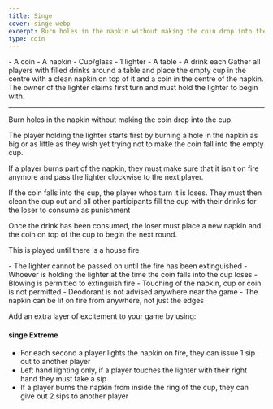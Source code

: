 ```yaml
---
title: Singe
cover: singe.webp
excerpt: Burn holes in the napkin without making the coin drop into the cup.
type: coin
---
```


<GameHero
  cover="/BeerGoggleGames/images/singe.webp"
  alt="Singe"
/>

<GameSection title="Equipment" icon="/BeerGoggleGames/images/liquor.webp">
-   A coin
-   A napkin
-   Cup/glass
-   1 lighter
-   A table
-   A drink each
</GameSection>

<GameSection title="Setup" icon="/BeerGoggleGames/images/settings.webp">
Gather all players with filled drinks around a table and place the empty cup in the centre with a clean napkin on top of it and a coin in the centre of the napkin. The owner of the lighter claims first turn and must hold the lighter to begin with.

* * *
</GameSection>

<GameSection title="Aim of the Game" icon="/BeerGoggleGames/images/target.webp">
<p>Burn holes in the napkin without making the coin drop into the cup.</p>
</GameSection>

<GameSection title="How to Play" icon="/BeerGoggleGames/images/question.webp">
The player holding the lighter starts first by burning a hole in the napkin as big or as little as they wish yet trying not to make the coin fall into the empty cup.

If a player burns part of the napkin, they must make sure that it isn't on fire anymore and pass the lighter clockwise to the next player.

If the coin falls into the cup, the player whos turn it is loses. They must then clean the cup out and all other participants fill the cup with their drinks for the loser to consume as punishment

Once the drink has been consumed, the loser must place a new napkin and the coin on top of the cup to begin the next round.

This is played until there is a house fire
</GameSection>

<GameSection title="Rules" icon="/BeerGoggleGames/images/rules.webp">
-   The lighter cannot be passed on until the fire has been extinguished
-   Whoever is holding the lighter at the time the coin falls into the cup loses
-   Blowing is permitted to extinguish fire
-   Touching of the napkin, cup or coin is not permitted
-   Deodorant is not advised anywhere near the game
-   The napkin can be lit on fire from anywhere, not just the edges
</GameSection>

<GameSection title="Special Edition" icon="/BeerGoggleGames/images/special.webp">

<p>Add an extra layer of excitement to your game by using:</p>

<h4>singe Extreme</h4>

-   For each second a player lights the napkin on fire, they can issue 1 sip out to another player
-   Left hand lighting only, if a player touches the lighter with their right hand they must take a sip
-   If a player burns the napkin from inside the ring of the cup, they can give out 2 sips to another player
</GameSection>

<ShareButtons title="Singe" />

<FeedbackCard>
</FeedbackCard>

